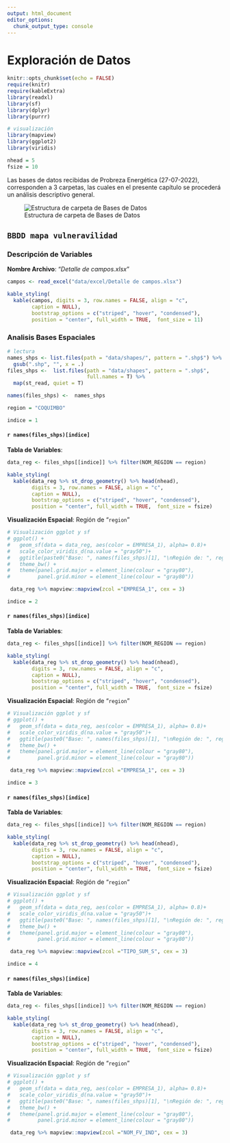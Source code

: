 ```yaml
---
output: html_document
editor_options: 
  chunk_output_type: console
---
```

# Exploración de Datos {#data_explorer}

```r
knitr::opts_chunk$set(echo = FALSE)
require(knitr)
require(kableExtra)
library(readxl)
library(sf)
library(dplyr)
library(purrr)

# visualización
library(mapview)
library(ggplot2)
library(viridis)

nhead = 5
fsize = 10
```

Las bases de datos recibidas de Probreza Energética (27-07-2022), corresponden a 3 carpetas, las cuales en el presente capítulo se procederá un análisis descriptivo general.

![Estructura de carpeta de Bases de Datos](images/bbdd_folders.png)

## `BBDD mapa vulneravilidad`

### Descripción de Variables

**Nombre Archivo**: "_Detalle de campos.xlsx_"

```r

campos <- read_excel("data/excel/Detalle de campos.xlsx")

kable_styling(
  kable(campos, digits = 3, row.names = FALSE, align = "c",
        caption = NULL),
        bootstrap_options = c("striped", "hover", "condensed"),
        position = "center", full_width = TRUE,  font_size = 11) 
```


### Analisis Bases Espaciales

```r
# lectura
names_shps <- list.files(path = "data/shapes/", pattern = ".shp$") %>% 
  gsub(".shp", "", x = .)
files_shps <-  list.files(path = "data/shapes", pattern = ".shp$",
                          full.names = T) %>% 
  map(st_read, quiet = T)

names(files_shps) <-  names_shps

```

```r
region = "COQUIMBO"
```

<!-- base -->

```r
indice = 1
```

#### `r names(files_shps)[indice]`

**Tabla de Variables**:
```r
data_reg <- files_shps[[indice]] %>% filter(NOM_REGION == region)

```

```r
kable_styling(
  kable(data_reg %>% st_drop_geometry() %>% head(nhead), 
        digits = 3, row.names = FALSE, align = "c",
        caption = NULL),
        bootstrap_options = c("striped", "hover", "condensed"),
        position = "center", full_width = TRUE,  font_size = fsize) 
```

**Visualización Espacial**:  Región de "`region`"

```r

# Visualización ggplot y sf
# ggplot() +
#   geom_sf(data = data_reg, aes(color = EMPRESA_1), alpha= 0.8)+
#   scale_color_viridis_d(na.value = "gray50")+
#   ggtitle(paste0("Base: ", names(files_shps)[1], "\nRegión de: ", region)) +
#   theme_bw() +
#   theme(panel.grid.major = element_line(colour = "gray80"),
#         panel.grid.minor = element_line(colour = "gray80"))

 data_reg %>% mapview::mapview(zcol ="EMPRESA_1", cex = 3)
```


<!-- base -->

```r
indice = 2
```

#### `r names(files_shps)[indice]`

**Tabla de Variables**:
```r
data_reg <- files_shps[[indice]] %>% filter(NOM_REGION == region)

```

```r
kable_styling(
  kable(data_reg %>% st_drop_geometry() %>% head(nhead), 
        digits = 3, row.names = FALSE, align = "c",
        caption = NULL),
        bootstrap_options = c("striped", "hover", "condensed"),
        position = "center", full_width = TRUE,  font_size = fsize) 
```

**Visualización Espacial**:  Región de "`region`"

```r

# Visualización ggplot y sf
# ggplot() +
#   geom_sf(data = data_reg, aes(color = EMPRESA_1), alpha= 0.8)+
#   scale_color_viridis_d(na.value = "gray50")+
#   ggtitle(paste0("Base: ", names(files_shps)[1], "\nRegión de: ", region)) +
#   theme_bw() +
#   theme(panel.grid.major = element_line(colour = "gray80"),
#         panel.grid.minor = element_line(colour = "gray80"))

 data_reg %>% mapview::mapview(zcol ="EMPRESA_1", cex = 3)
```


<!-- base -->

```r
indice = 3
```

#### `r names(files_shps)[indice]`

**Tabla de Variables**:
```r
data_reg <- files_shps[[indice]] %>% filter(NOM_REGION == region)

```

```r
kable_styling(
  kable(data_reg %>% st_drop_geometry() %>% head(nhead), 
        digits = 3, row.names = FALSE, align = "c",
        caption = NULL),
        bootstrap_options = c("striped", "hover", "condensed"),
        position = "center", full_width = TRUE,  font_size = fsize) 
```

**Visualización Espacial**:  Región de "`region`"

```r

# Visualización ggplot y sf
# ggplot() +
#   geom_sf(data = data_reg, aes(color = EMPRESA_1), alpha= 0.8)+
#   scale_color_viridis_d(na.value = "gray50")+
#   ggtitle(paste0("Base: ", names(files_shps)[1], "\nRegión de: ", region)) +
#   theme_bw() +
#   theme(panel.grid.major = element_line(colour = "gray80"),
#         panel.grid.minor = element_line(colour = "gray80"))

 data_reg %>% mapview::mapview(zcol ="TIPO_SUM_S", cex = 3)
```



<!-- base -->

```r
indice = 4
```

#### `r names(files_shps)[indice]`

**Tabla de Variables**:
```r
data_reg <- files_shps[[indice]] %>% filter(NOM_REGION == region)

```

```r
kable_styling(
  kable(data_reg %>% st_drop_geometry() %>% head(nhead), 
        digits = 3, row.names = FALSE, align = "c",
        caption = NULL),
        bootstrap_options = c("striped", "hover", "condensed"),
        position = "center", full_width = TRUE,  font_size = fsize) 
```

**Visualización Espacial**:  Región de "`region`"

```r

# Visualización ggplot y sf
# ggplot() +
#   geom_sf(data = data_reg, aes(color = EMPRESA_1), alpha= 0.8)+
#   scale_color_viridis_d(na.value = "gray50")+
#   ggtitle(paste0("Base: ", names(files_shps)[1], "\nRegión de: ", region)) +
#   theme_bw() +
#   theme(panel.grid.major = element_line(colour = "gray80"),
#         panel.grid.minor = element_line(colour = "gray80"))

 data_reg %>% mapview::mapview(zcol ="NOM_FV_IND", cex = 3)
```


